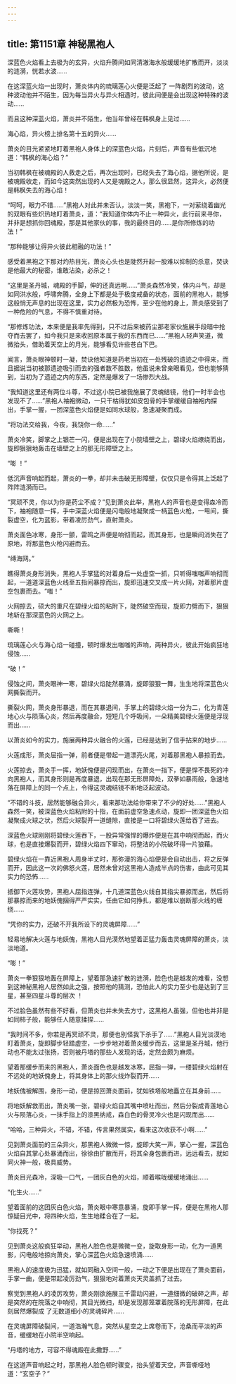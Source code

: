 ```yaml
---
---
---
```

title: 第1151章 神秘黑袍人
---



深蓝色火焰看上去极为的玄异，火焰升腾间如同清澈海水般缓缓地扩散而开，淡淡的涟漪，恍若水波……

在这深蓝火焰一出现时，萧炎体内的琉璃莲心火便是泛起了 一阵剧烈的波动，这种波动他并不陌生，因为每当异火与异火相遇时，彼此间便是会出现这种特殊的波动……

而且这种深蓝火焰，萧炎并不陌生，他当年曾经在韩枫身上见过……

海心焰，异火榜上排名第十五的异火……

萧炎的目光紧紧地盯着黑袍人身体上的深蓝色火焰，片刻后，声音有些低沉地道：“韩枫的海心焰？”

当初韩枫在被魂殿的人救走之后，再次出现时，已经失去了海心焰，据他所说，是被魂殿收走，而如今这突然出现的人又是魂殿之人，那么很显然，这异火，必然便是韩枫失去的海心焰！

“呵呵，眼力不错……”黑袍人对此并未否认，淡淡一笑，黑袍下，一对萦绕着幽光的双眼有些炽热地盯着萧炎，道：“我知道你体内不止一种异火，此行前来寻你，并非是想抓你回魂殿，那是其他家伙的事，我的最终目的……是你所修炼的功法！”

“那种能够让得异火彼此相融的功法！”

感受着黑袍之下那对灼热目光，萧炎心头也是陡然升起一股难以抑制的杀意，焚诀是他最大的秘密，谁敢沾染，必杀之！

“这里是圣丹城，魂殿的手脚，伸的还真远啊……”萧炎森然冷笑，体内斗气，却是如同洪水般，呼啸奔腾，全身上下都是处于极度戒备的状态，面前的黑袍人，能够这般悄无声息的出现在这里，实力必然极为恐怖，至少在他的身上，萧炎感受到了一种危险的气息，不得不慎重对待。

“那修炼功法，本来便是我率先得到，只不过后来被药尘那老家伙施展手段暗中抢夺而去罢了，如今我只是来收回原本属于我的东西而已……”黑袍人轻声笑道，微微抬头，借助着天空上的月光，能够看见许些苍白下巴。

闻言，萧炎眼神顿时一凝，焚诀他知道是药老当初在一处残破的遗迹之中得来，而且据说当初被那遗迹吸引而去的强者数不胜数，他虽说未曾亲眼看见，但也能够猜到，当初为了遗迹之内的东西，定然是爆发了一场惨烈大战。

“我知道这里还有两位斗尊，不过这小院已被我施展了灵魂结镜，他们一时半会也发现不了……”黑袍人袖袍微动，一只干枯得犹如皮包骨的手掌缓缓自袖袍内探出，手掌一握，一团深蓝色火焰便是如同水球般，急速凝聚而成。

“将功法交给我，今夜，我饶你一命……”

萧炎冷笑，脚掌之上银芒一闪，便是出现在了小院墙壁之上，碧绿火焰缭绕而出，旋即狠狠地轰击在墙壁之上的那无形障壁之上。

“嘭 ！”

低沉声音响起而起，萧炎的一拳，却并未击破无形障壁，仅仅只是令得其上泛起了阵阵涟漪而已。

“冥顽不灵，你以为你是药尘不成？”见到萧炎此举，黑袍人的声音也是变得森冷而下，袖袍随意一挥，手中深蓝火焰便是闪电般地凝聚成一柄蓝色火枪，一甩间，撕裂虚空，化为蓝影，带着凌厉劲气，直射萧炎。

萧炎面色冰寒，身形一颤，雷鸣之声便是响彻而起，而其身形，也是瞬间消失在了原地，将那蓝色火枪闪避而去。

“缚海网。”

瞧得萧炎身形消失，黑袍人手掌猛的对着身后一处虚空一抓，只听得嗤嗤声响彻而起，一道道深蓝色火线至五指间暴掠而出，旋即迅速交叉成一片火网，对着那片虚空包裹而去。“嗤！”

火网掠去，硕大的重尺在碧绿火焰的粘附下，陡然破空而现，旋即力劈而下，狠狠地斩在那深蓝色的火网之上。

嘶嘶！

琉璃莲心火与海心焰一碰撞，顿时爆发出嗤嗤的声响，两种异火，彼此开始疯狂地侵蚀……

“破！”

侵蚀之间，萧炎眼神一寒，碧绿火焰陡然暴涌，旋即狠狠一舞，生生地将深蓝色火网撕裂而开。

撕裂火网，萧炎身形暴退，而在其暴退间，手掌上的碧绿火焰一分为二，化为青莲地心火与陨落心炎，然后再度融合，短短几个呼吸间，一朵精美碧绿火莲便是浮现而出……

以萧炎如今的实力，施展两种异火融合的火莲，已经是达到了信手拈来的地步……

火莲成形，萧炎屈指一弹，前者便是带起一道漂亮火尾，对着那黑袍人暴掠而去。

火莲掠去，萧炎手一挥，地妖傀便是闪现而出，在萧炎一指下，便是悍不畏死的冲向黑袍人，而其身形则是再度暴退，出现在那无形屏障处，双拳如暴雨般，急速地落在屏障上的同一个点上，令得这灵魂结镜不断地泛起波动。

“不错的斗技，居然能够融合异火，看来那功法给你带来了不少的好处……”黑袍人森然一笑，被深蓝色火焰粘附的十指，在面前虚空急速点动，旋即一团深蓝色火焰凝聚成火球之状，然后火球裂开一道缝隙，直接是一口将碧绿火莲给吞了进去。

深蓝色火球刚刚将碧绿火莲吞下，一股异常强悍的爆炸便是在其中响彻而起，而火球，也是直接爆裂而开，碧绿火焰四下窜动，将整洁的小院破坏得一片狼藉。

碧绿火焰在一靠近黑袍人周身半丈时，那弥漫的海心焰便是会自动出击，将之反弹而开，因此这一次的佛怒火莲，居然未曾对这黑袍人造成半点的伤害，由此可见其实力的恐怖……

抵御下火莲攻势，黑袍人屈指连弹，十几道深蓝色火线自其指尖暴掠而出，然后将那暴掠而来的地妖傀捆得严严实实，任由它如何挣扎，都是难以崩断那火线的缠绕……

“凭你的实力，还破不开我所设下的灵魂屏障……”

轻易地解决火莲与地妖傀，黑袍人目光漠然地望着正猛力轰击灵魂屏障的萧炎，淡淡地道。

“嘭！”

萧炎一拳狠狠地轰在屏障上，望着那急速扩散的涟漪，脸色也是越发的难看，没想到这神秘黑袍人居然如此之强，按照他的猜测，恐怕此人的实力至少也是达到了三星，甚至四星斗尊的层次 ！

不过脸色虽然有些不好看，但萧炎也并未失去方寸，这黑袍人虽强，但他也并非是如同柿子般，能够任人随意揉捏……

“我时间不多，你若是再冥顽不灵，那便也别怪我下杀手了……”黑袍人目光淡漠地盯着萧炎，旋即脚步轻踏虚空，一步步地对着萧炎缓步而去，这里是圣丹城，他行动也不能太过张扬，否则被丹塔的那些人发现的话，定然会颇为麻烦。

望着那缓步而来的黑袍人，萧炎面色也是越发冰寒，屈指一弹，一缕碧绿火焰射在不远处的地妖傀身上，将其身体上的那火线炸裂而开……

地妖傀被解围，身形一动，便是掠回萧炎面前，犹如铁塔般地矗立在其身前……

将地妖解救而出，萧炎嘴一张，碧绿火焰自其嘴中喷吐而出，然后分裂成青莲地心火与陨落心炎，一抹手指上的漆黑纳戒，森白色的骨灵冷火也是闪现而出……

“哈哈，三种异火，不错，不错，传言果然属实，看来这次收获不小啊……”

见到萧炎面前的三朵异火，那黑袍人微微一惊，旋即大笑一声，掌心一握，深蓝色火焰自其掌心处暴涌而出，徐徐由扩散而开，将其全身包裹而进，远远看去，就如同火神一般，极具威势。

萧炎目光森冷，深吸一口气，一团灰白色的火焰，顺着喉咙缓缓地涌出……

“化生火……”

望着面前的这团灰白色火焰，萧炎眼中寒意暴涌，旋即手掌一挥，便是在黑袍人那惊疑目光中，将四种火焰，生生地糅合在了一起。

“你找死？”

见到萧炎这般疯狂举动，黑袍人脸色也是微微一变，旋取身形一动，化为一道黑影，闪电般地掠向萧炎，掌心深蓝色火焰急速喷涌……

黑袍人的速度极为迅猛，就如同融入空间一般，一动之下便是出现在了萧炎面前，手掌一曲，便是带起凌厉劲气，狠狠地对着萧炎天灵盖抓了过去。

察觉到黑袍人的凌厉攻势，萧炎刚欲施展三千雷动闪避，一道细微的破碎之声，却是突然的在院落之中响彻，其目光微扫，却是发现那笼罩着院落的无形屏障，在此刻居然爆裂成 了无数道细小的灵魂碎片……

在灵魂屏障破裂间，一道浩瀚气息，突然从星空之上席卷而下，沧桑而平淡的声音，缓缓地在小院半空响起。

“丹塔的地方，可容不得魂殿在此撒野……”

在这道声音响起之时，那黑袍人脸色顿时骤变，抬头望着天空，声音嘶哑地道：“玄空子？”
